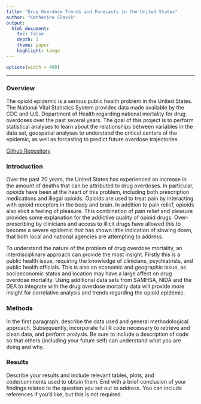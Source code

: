 ```yaml
---
title: "Drug Overdose Trends and Forecasts in the United States"
author: "Katherine Slovik"
output: 
  html_document:
    toc: false 
    depth: 3 
    theme: paper 
    highlight: tango
---
```

```r
options(width = 400)
```  
***

### Overview
The opioid epidemic is a serious public health problem in the United States. The National Vital Statistics System provides data made available by the CDC and U.S. Department of Health regarding national mortality for drug overdoses over the past several years. The goal of this project is to perform statistical analyses to learn about the relationships between variables in the data set, geospatial analyses to understand the critical centers of the epidemic, as well as forcasting to predict future overdose trajectories.

[Github Repository](https://github.com/kslovik/BMIN503_Final_Project)

### Introduction 
Over the past 20 years, the United States has experienced an increase in the amount of deaths that can be attributed to drug overdoses.  In particular, opioids have been at the heart of this problem, including both prescription medications and illegal opioids. Opioids are used to treat pain by interacting with opioid receptors in the body and brain. In addition to pain relief, opioids also elicit a feeling of pleasure.  This combination of pain relief and pleasure provides some explanation for the addictive quality of opioid drugs. Over-prescribing by clinicians and access to illicit drugs have allowed this to become a severe epidemic that has shown little indication of slowing down, that both local and national agencies are attempting to address. 

To understand the nature of the problem of drug overdose mortality, an interdisciplinary approach can provide the most insight.  Firstly this is a public health issue, requiring the knowledge of clinicians, psychiatrists, and public health officials. This is also an economic and geographic issue, as socioeconomic status and location may have a large affect on drug overdose mortality. Using additional data sets from SAMHSA, NIDA and the DEA to integrate with the drug overdose mortality data will provide more insight for correlative analysis and trends regarding the opioid epidemic.


### Methods
In the first paragraph, describe the data used and general methodological approach. Subsequently, incorporate full R code necessary to retrieve and clean data, and perform analysis. Be sure to include a description of code so that others (including your future self) can understand what you are doing and why. 


### Results
Describe your results and include relevant tables, plots, and code/comments used to obtain them. End with a brief conclusion of your findings related to the question you set out to address. You can include references if you'd like, but this is not required.
